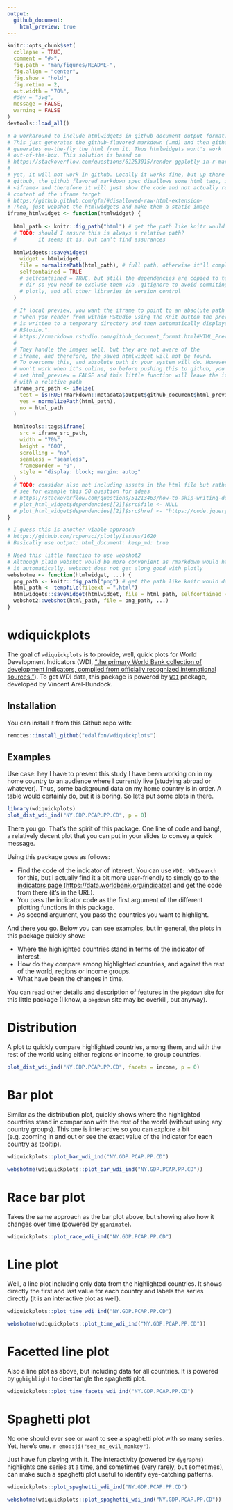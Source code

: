 ```yaml
---
output: 
  github_document:
    html_preview: true
---
```


<!-- README.md is generated from README.Rmd. Please edit that file -->

```r
knitr::opts_chunk$set(
  collapse = TRUE,
  comment = "#>",
  fig.path = "man/figures/README-",
  fig.align = "center",
  fig.show = "hold",
  fig.retina = 2,
  out.width = "70%",
  #dev = "svg",
  message = FALSE,
  warning = FALSE
)
devtools::load_all()
```

```r
# a workaround to include htmlwidgets in github_document output format.
# This just generates the github-flavored markdown (.md) and then github
# generates on-the-fly the html from it. Thus htmlwidgets wont's work
# out-of-the-box. This solution is based on 
# https://stackoverflow.com/questions/61253015/render-ggplotly-in-r-markdown-github-document
# 
# yet, it will not work in github. Locally it works fine, but up there in 
# github, the github flavored markdown spec disallows some html tags, including
# <iframe> and therefore it will just show the code and not actually render the
# content of the iframe target
# https://github.github.com/gfm/#disallowed-raw-html-extension-
# Then, just webshot the htmlwidgets and make them a static image
iframe_htmlwidget <- function(htmlwidget) {
  
  html_path <- knitr::fig_path("html") # get the path like knitr would do
  # TODO: should I ensure this is always a relative path?
  #       it seems it is, but can't find assurances
  
  htmlwidgets::saveWidget(
    widget = htmlwidget, 
    file = normalizePath(html_path), # full path, otherwise it'll complain
    selfcontained = TRUE
    # selfcontained = TRUE, but still the dependencies are copied to te figures
    # dir so you need to exclude them via .gitignore to avoid commiting jquery,
    # plotly, and all other libraries in version control
  )
  
  # If local preview, you want the iframe to point to an absolute path because
  # "when you render from within RStudio using the Knit button the preview HTML 
  # is written to a temporary directory and then automatically displayed by 
  # RStudio.". 
  # https://rmarkdown.rstudio.com/github_document_format.html#HTML_Preview
  # 
  # They handle the images well, but they are not aware of the 
  # iframe, and therefore, the saved htmlwidget will not be found.
  # To overcome this, and absolute path in your system will do. However, that
  # won't work when it's online, so before pushing this to github, you should
  # set html_preview = FALSE and this little function will leave the iframe
  # with a relative path
  iframe_src_path <- ifelse(
    test = isTRUE(rmarkdown::metadata$output$github_document$html_preview),
    yes = normalizePath(html_path),
    no = html_path
  )

  htmltools::tags$iframe(
    src = iframe_src_path,
    width = "70%",
    height = "600",
    scrolling = "no",
    seamless = "seamless",
    frameBorder = "0",
    style = "display: block; margin: auto;"
  )
  # TODO: consider also not including assets in the html file but rather cdn links
  # see for example this SO question for ideas
  # https://stackoverflow.com/questions/51213463/how-to-skip-writing-dependencies-in-htmlwidgetssavewidget
  # plot_html_widget$dependencies[[2]]$src$file <- NULL
  # plot_html_widget$dependencies[[2]]$src$href <- "https://code.jquery.com/"s
}

# I guess this is another viable approach
# https://github.com/ropensci/plotly/issues/1620
# Basically use output: html_document: keep_md: true

# Need this little function to use webshot2
# Although plain webshot would be more convenient as rmarkdown would handle 
# it automatically, webshot does not get along good with plotly
webshotme <- function(htmlwidget, ...) {
  png_path <- knitr::fig_path("png") # get the path like knitr would do
  html_path <- tempfile(fileext = ".html")
  htmlwidgets::saveWidget(htmlwidget, file = html_path, selfcontained = TRUE)
  webshot2::webshot(html_path, file = png_path, ...)
}
```


# wdiquickplots

<!-- badges: start -->
<!-- badges: end -->

The goal of `wdiquickplots` is to provide, well, quick plots for World
Development Indicators (WDI, ["the primary World Bank collection of
development indicators, compiled from officially recognized international
sources."](https://databank.worldbank.org/home.aspx)).  To get WDI data, this
package is powered by [`WDI`](http://vincentarelbundock.github.io/WDI/) package,
developed by Vincent Arel-Bundock.

## Installation

You can install it from this Github repo with:

```r
remotes::install_github("edalfon/wdiquickplots")
```

## Examples

Use case: hey I have to present this study I have been working on in my home
country to an audience where I currently live (studying abroad or whatever).
Thus, some background data on my home country is in order. A table would
certainly do, but it is boring. So let's put some plots in there.

```r
library(wdiquickplots)
plot_dist_wdi_ind("NY.GDP.PCAP.PP.CD", p = 0)
```

There you go. That's the spirit of this package. One line of code and bang!, 
a relatively decent plot that you can put in your slides to convey a quick 
message.

Using this package goes as follows:

- Find the code of the indicator of interest. You can use `WDI::WDIsearch` for
  this, but I actually find it a bit more user-friendly to simply go to the
  [indicators page
  (https://data.worldbank.org/indicator)](https://data.worldbank.org/indicator)
  and get the code from there (it's in the URL).
- You pass the indicator code as the first argument of the different plotting 
  functions in this package.
- As second argument, you pass the countries you want to highlight.

And there you go. Below you can see examples, but in general, the plots
in this package quickly show:

- Where the highlighted countries stand in terms of the indicator of interest.
- How do they compare among highlighted countries, and against the rest of the 
  world, regions or income groups.
- What have been the changes in time.

You can read other details and description of features in the `pkgdown` site for 
this little package (I know, a `pkgdown` site may be overkill, but anyway).


# Distribution

A plot to quickly compare highlighted countries, among them, and with the 
rest of the world using either regions or income, to group countries.

```r
plot_dist_wdi_ind("NY.GDP.PCAP.PP.CD", facets = income, p = 0)
```


# Bar plot

Similar as the distribution plot, quickly shows where the highlighted countries
stand in comparison with the rest of the world (without using any country
groups). This one is interactive so you can explore a bit (e.g. zooming in and 
out or see the exact value of the indicator for each country as tooltip).

```r
wdiquickplots::plot_bar_wdi_ind("NY.GDP.PCAP.PP.CD")
```

```r
webshotme(wdiquickplots::plot_bar_wdi_ind("NY.GDP.PCAP.PP.CD"))
```

# Race bar plot

Takes the same approach as the bar plot above, but showing also how it changes 
over time (powered by `gganimate`).

```r
wdiquickplots::plot_race_wdi_ind("NY.GDP.PCAP.PP.CD")
```


# Line plot

Well, a line plot including only data from the highlighted countries. It shows 
directly the first and last value for each country and labels the series 
directly (it is an interactive plot as well).

```r
wdiquickplots::plot_time_wdi_ind("NY.GDP.PCAP.PP.CD")
```

```r
webshotme(wdiquickplots::plot_time_wdi_ind("NY.GDP.PCAP.PP.CD"))
```

# Facetted line plot

Also a line plot as above, but including data for all countries.
It is powered by `gghighlight` to disentangle the spaghetti plot.

```r
wdiquickplots::plot_time_facets_wdi_ind("NY.GDP.PCAP.PP.CD")
```

# Spaghetti plot

No one should ever see or want to see a spaghetti plot with so many series. 
Yet, here's one. `r emo::ji("see_no_evil_monkey")`.

Just have fun playing with it. The interactivity (powered by `dygraphs`)
highlights one series at a time, and sometimes (very rarely, but sometimes), can 
make such a spaghetti plot useful to identify eye-catching patterns.


```r
wdiquickplots::plot_spaghetti_wdi_ind("NY.GDP.PCAP.PP.CD")
```

```r
webshotme(wdiquickplots::plot_spaghetti_wdi_ind("NY.GDP.PCAP.PP.CD"))
```

